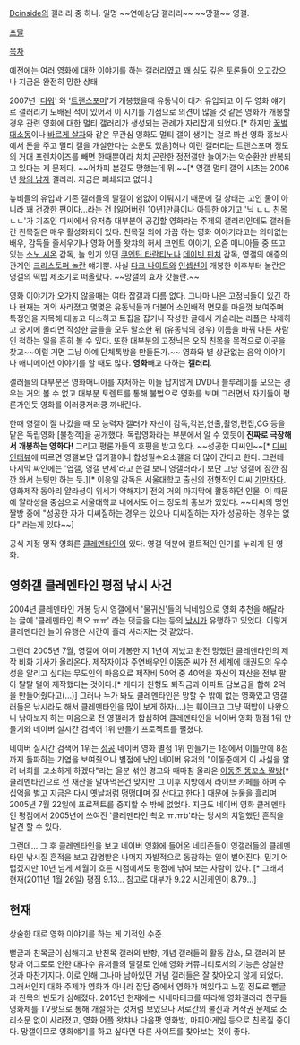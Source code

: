 [[Dcinside]]의 갤러리 중 하나. 일명 ~~연애상담 갤러리~~ ~~망갤~~ 영갤.

[http://gall.dcinside.com/list.php?id=movie2 포탈]

[[목차]]

예전에는 여러 영화에 대한 이야기를 하는 갤러리였고 꽤 심도 깊은 토론들이 오고갔으나 지금은 완전히 망한 상태 

2007년 '[[디워]]' 와 '[[트랜스포머]]'가 개봉했을때 유동닉이 대거 유입되고 이 두 영화 얘기로 갤러리가 도배된 적이 있어서 이 시기를 기점으로 의견이 많을 것 같은 영화가 개봉할 경우 관련 영화에 대한 멀티 갤러리가 생성되는 관례가 자리잡게 되었다.[* 하지만 [http://movie.naver.com/movie/bi/mi/basic.nhn?code=56227 꿀벌대소동]이나 [http://movie.naver.com/movie/bi/mi/basic.nhn?code=65540 바르게 살자]와 같은 무관심 영화도 멀티 갤이 생기는 걸로 봐선 영화 홍보사에서 돈을 주고 멀티 갤을 개설한다는 소문도 있음]허나 이런 갤러리는 트랜스포머 정도의 거대 프렌차이즈를 빼면 한때뿐이라 처치 곤란한 정전갤만 늘어가는 악순환만 반복되고 있다는 게 문제다. ~~어차피 본갤도 망했는데 뭐.~~[* 영갤 멀티 갤의 시초는 2006년 [[왕의 남자]] 갤러리. 지금은 폐쇄되고 없다.]

뉴비들의 유입과 기존 갤러들의 탈갤이 쉼없이 이뤄지기 때문에 갤 상태는 고인 물이 아니라 꽤 건강한 편이다...라는 건 [잃어버린 10년]만큼이나 아득한 얘기고 '닉 ㄴㄴ 친목 ㄴㄴ'가 기조인 디씨에서 유저층 대부분이 공감할 영화라는 주제의 갤러리인데도 갤러들 간 친목질은 매우 활성화되어 있다. 친목질 외에 가끔 하는 영화 이야기라고는 의미없는 배우, 감독들 줄세우기나 영화 어플 왓챠의 허세 코멘트 이야기, 요즘 매니아들 중 뜨고 있는 [[소노 시온]] 감독, 늘 인기 있던 [[쿠엔틴 타란티노]]나 [[데이빗 핀처]] 감독, 영갤의 애증의 관계인 [[크리스토퍼 놀란]] 얘기뿐. 사실 [[다크 나이트]]와 [[인셉션]]이 개봉한 이후부터 놀란은 영갤의 떡밥 제조기로 떠올랐다. ~~망갤의 효자 갓놀란.~~

영화 이야기가 오가지 않을때는 여타 잡갤과 다름 없다. 그나마 나은 고정닉들이 있긴 하나 현재는 거의 사라졌고 몇몇은 유동닉들과 더불어 소인배적 면모를 마음껏 보여주며 특정인을 지목해 대놓고 디스하고 트집을 잡거나 작성한 글에서 거슬리는 리플은 삭제하고 궁지에 몰리면 작성한 글들을 모두 말소한 뒤 (유동닉의 경우) 이름을 바꿔 다른 사람인 척하는 일을 흔히 볼 수 있다. 또한 대부분의 고정닉은 오직 친목을 목적으로 이곳을 찾고~~이럴 거면 그냥 아예 단체톡방을 만들든가.~~ 영화와 별 상관없는 음악 이야기나 애니메이션 이야기를 할 때도 많다. '''영화'''빼고 다하는 '''갤러리'''.

갤러들의 대부분은 영화매니아를 자처하는 이들 답지않게 DVD나 블루레이를 모으는 경우는 거의 볼 수 없고 대부분 토렌트를 통해 불법으로 영화를 보며 그러면서 자기들이 평론가인듯 영화를 이러쿵저러쿵 까내린다. 

한때 영갤이 잘 나갔을 때 모 능력자 갤러가 자신이 감독,각본,연출,촬영,편집,CG 등을 맡은 독립영화 [불청객]을 공개했다. 독립영화라는 부분에서 알 수 있듯이 '''진짜로 극장해서 개봉하는 영화다!''' 그리고 평론가들의 호평을 받고 있다. ~~성공한 디씨인~~[* [http://www.dcnews.in/etc_list.php?code=you&id=18565&curPage=&s_title=&s_body=&s_name=&s_que=&page=1 디씨인터뷰]에 따르면 영갤보단 엽기갤이나 합성필수요소갤을 더 많이 간다고 한다. 그런데 마지막 싸인에는 '엽갤, 영갤 만세'라고 쓴걸 보니 영갤러라기 보단 그냥 영갤에 잠깐 잠깐 와서 눈팅만 하는 듯.][* 이응일 감독은 서울대학교 출신의 전형적인 디씨 [[기만자]]다. 영화제작 동아리 얄라셩이 위세가 약해지기 전의 거의 마지막에 활동하던 인물. 이 때문에 얄라셩을 중심으로 서울대학교 내에서도 어느 정도의 홍보가 있었다. ~~디씨의 명언짤방 중에 "성공한 자가 디씨질하는 경우는 있으나 디씨질하는 자가 성공하는 경우는 없다" 라는게 있다~~]

공식 지정 명작 영화론 [[클레멘타인]]이 있다. 영갤 덕분에 컬트적인 인기를 누리게 된 영화.

== 영화갤 클레멘타인 평점 낚시 사건 ==
2004년 클레멘타인 개봉 당시 영갤에서 '물귀신'들의 닉네임으로 영화 추천을 해달라는 글에 '클레멘타인 쵝오 ㅠㅠ' 라는 댓글을 다는 등의 [[낚시]]가 유행하고 있었다. 이렇게 클레멘타인 놀이 유행은 시간이 흘러 사라지는 것 같았다.

그런데 2005년 7월, 영갤에 이미 개봉한 지 1년이 지났고 완전 망했던 클레멘타인의 제작 비화 기사가 올라온다. 제작자이자 주연배우인 이동준 씨가 전 세계에 태권도의 우수성을 알리고 싶다는 무도인의 마음으로 제작비 50억 중 40억을 자신의 재산을 전부 팔아 탈탈 털어 제작했다는 것이다.[* 게다가 친형도 퇴직금과 아파트 담보금을 합해 2억을 만들어줬다고(...)] 그러나 누가 봐도 클레멘타인은 망할 수 밖에 없는 영화였고 영갤러들은 낚시라도 해서 클레멘타인을 많이 보게 하자(...)는 훼이크고 그냥 떡밥이 나왔으니 낚아보자 하는 마음으로 전 영갤러가 합심하여 클레멘타인을 네이버 영화 평점 1위 만들기와 네이버 실시간 검색어 1위 만들기 프로젝트를 펼쳤다. 

네이버 실시간 검색어 1위는 [http://gall.dcinside.com/list.php?id=movie1&no=89941 성공] 네이버 영화 별점 1위 만들기는 1점에서 이틀만에 8점까지 돌파하는 기염을 보여줬으나 별점에 낚인 네이버 유저의 "이동준에게 이 사실을 알려 너희를 고소하게 하겠다"라는 울분 섞인 경고와 때마침 올라온 [http://image.dcinside.com/viewimagePop.php?id=mbc_drama&no=29bcc427b78377a16fb3dab004c86b6fcc182254377530ef24fc9e24fc1a26db678a278469793da292d28b8c654588b70c24a091666cc8cb01fb847fcefbe53e7a863f23355a2eb00a488c6bf95aaa2ef83e2a28257af87fd15a192d9c335f12a82986&f_no=7fed8477b18b60fe38ede9e74383766fa9d98e1a4826485a9c5a5cd211eb37916b7e3c9fb96285d68c4a7f 이동준 똥꼬쇼 짤방][* 클레멘타인으로 전 재산을 말아먹은건 맞지만 그 이후 지방에서 라이브 카페를 하며 수십억을 벌고 지금은 다시 옛날처럼 떵떵대며 잘 산다고 한다.] 때문에 눈물을 흘리며 2005년 7월 22일에 프로젝트를 중지할 수 밖에 없었다. 지금도 네이버 영화 클레멘타인 평점에서 2005년에 쓰여진 '클레멘타인 쵝오 ㅠ.ㅠb'라는 당시의 치열했던 흔적을 발견 할 수 있다.

그런데... 그 후 클레멘타인을 보고 네이버 영화에 들어온 네티즌들이 영갤러들의 클레멘타인 낚시질 흔적을 보고 감명받은 나머지 자발적으로 동참하는 일이 벌어진다. 믿기 어렵겠지만 10년 넘게 세월이 흐른 시점에서도 평점에 낚여 보는 사람이 있다. [* 그래서 현재(2011년 1월 26일) 평점 9.13... 참고로 대부가 9.22 시민케인이 8.79...]

== 현재 ==
상술한 대로 영화 이야기를 하는 게 기적인 수준.

뻘글과 친목글이 심해지고 반친목 갤러의 반항, 개념 갤러들의 활동 감소, 모 갤러의 분탕과 어그로로 인한 대다수 유저들의 탈갤로 인해 영화 커뮤니티로서의 기능은 상실한 것과 마찬가지다. 이로 인해 그나마 남아있던 개념 갤러들은 잘 찾아오지 않게 되었다. 그래서인지 대화 주제가 영화가 아니라 잡담 중에서 영화가 껴있다고 느낄 정도로 뻘글과 친목의 빈도가 심해졌다. 2015년 현재에는 시네마테크를 따라해 영화갤러리 친구들 영화제를 TV팟으로 통해 개설하는 것처럼 보였으나 서로간의 불신과 저작권 문제로 소리소문 없이 사라졌고, 영화 어플 왓챠나 다음팟 영화방, 마피아게임 등으로 친목질 중이다. 망갤이므로 영화얘기를 하고 싶다면 다른 사이트를 찾아보는 것이 좋다.
